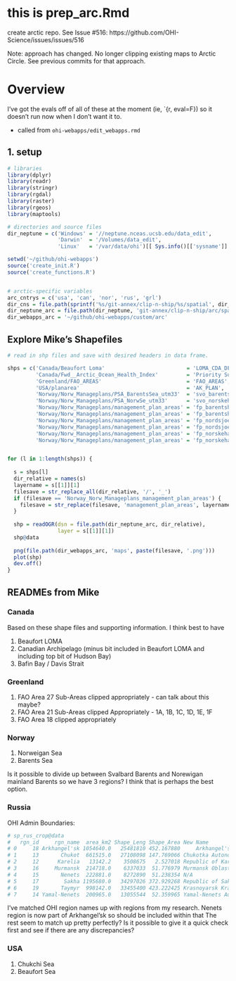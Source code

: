 # this is prep_arc.Rmd
create arctic repo. See Issue #516: https://github.com/OHI-Science/issues/issues/516

Note: approach has changed. No longer clipping existing maps to Arctic Circle. See previous commits for that approach.

# Overview
I've got the evals off of all of these at the moment (ie, `{r, eval=F}) so it doesn't run now when I don't want it to. 

- called from `ohi-webapps/edit_webapps.rmd`

## 1. setup

```r

# libraries
library(dplyr)
library(readr)
library(stringr)
library(rgdal)
library(raster)
library(rgeos)
library(maptools)

# directories and source files
dir_neptune = c('Windows' = '//neptune.nceas.ucsb.edu/data_edit',
                'Darwin'  = '/Volumes/data_edit',
                'Linux'   = '/var/data/ohi')[[ Sys.info()[['sysname']] ]]

setwd('~/github/ohi-webapps')
source('create_init.R')
source('create_functions.R')


# arctic-specific variables 
arc_cntrys = c('usa', 'can', 'nor', 'rus', 'grl')
dir_cns = file.path(sprintf('%s/git-annex/clip-n-ship/%s/spatial', dir_neptune, arc_cntrys)) %>% setNames(arc_cntrys)
dir_neptune_arc = file.path(dir_neptune, 'git-annex/clip-n-ship/arc/spatial/custom/raw')
dir_webapps_arc = '~/github/ohi-webapps/custom/arc'

```

## Explore Mike's Shapefiles

```r
# read in shp files and save with desired headers in data frame.

shps = c('Canada/Beaufort Loma'                          = 'LOMA_CDA_DFO_2007', 
         'Canada/Fwd__Arctic_Ocean_Health_Index'         = 'Priority Sub-regions',
         'Greenland/FAO_AREAS'                           = 'FAO_AREAS', 
         'USA/planarea'                                  = 'AK_PLAN', 
         'Norway/Norw_Manageplans/PSA_BarentsSea_utm33'  = 'svo_barentshavetf',
         'Norway/Norw_Manageplans/PSA_NorwSe_utm33'      = 'svo_norskehavetf',
         'Norway/Norw_Manageplans/management_plan_areas' = 'fp_barentshavet_grenser',
         'Norway/Norw_Manageplans/management_plan_areas' = 'fp_barentshavet',
         'Norway/Norw_Manageplans/management_plan_areas' = 'fp_nordsjoen_grenser',
         'Norway/Norw_Manageplans/management_plan_areas' = 'fp_nordsjoen',
         'Norway/Norw_Manageplans/management_plan_areas' = 'fp_norskehavet_grenser',
         'Norway/Norw_Manageplans/management_plan_areas' = 'fp_norskehavet')


for (l in 1:length(shps)) {
  
  s = shps[l]
  dir_relative = names(s)
  layername = s[[1]][1]
  filesave = str_replace_all(dir_relative, '/', '_')
  if (filesave == 'Norway_Norw_Manageplans_management_plan_areas') {
    filesave = str_replace(filesave, 'management_plan_areas', layername)
  }
  
  shp = readOGR(dsn = file.path(dir_neptune_arc, dir_relative),
                layer = s[[1]][1])
  shp@data
  
  png(file.path(dir_webapps_arc, 'maps', paste(filesave, '.png')))
  plot(shp) 
  dev.off()
}

```



## READMEs from Mike

### Canada

Based on these shape files and supporting information. I think best to have

1. Beaufort LOMA
2. Canadian Archipelago (minus bit included in Beaufort LOMA and including top bit of Hudson Bay)
3. Bafin Bay / Davis Strait

### Greenland

1. FAO Area 27 Sub-Areas clipped appropriately - can talk about this maybe?
2. FAO Area 21 Sub-Areas clipped Appropriately - 1A, 1B, 1C, 1D, 1E, 1F
3. FAO Area 18 clipped appropriately

### Norway

1. Norweigan Sea
2. Barents Sea

Is it possible to divide up between Svalbard Barents and Norewigan mainland Barents so we have 3 regions?
I think that is perhaps the best option.


### Russia

OHI Admin Boundaries:

```r
# sp_rus_crop@data
#   rgn_id     rgn_name  area_km2 Shape_Leng Shape_Area	New Name			Fisheries Region
# 0     18 Arkhangel'sk 1054640.0   25481810 452.167880 	Arkhangel'sk			Dvina-Pechora
# 1     13       Chukot  661515.0   27108098 147.769066	Chukotka Autonomous Okrug	Northeastern
# 2     12      Karelia   13142.2    3508675   2.527018	Republic of Karelia		Barents and White Sea
# 3     16     Murmansk  214718.0    6337033  51.776979	Murmansk Oblast			North-West	
# 4     15       Nenets  222881.0    8272890  51.238354	N/A				N/A
# 5     17        Sakha 1195680.0   34297026 372.929268	Republic of Sakha (Yakutia)	Lena
# 6     19       Taymyr  998142.0   33455400 423.222425	Krasnoyarsk Krai		Yenisey
# 7     14 Yamal-Nenets  200965.0   13055544  52.359965	Yamal-Nenets Auto. Okrug	Nizhneobskoe
```

I've matched OHI region names up with regions from my research. 
Nenets region is now part of Arkhangel'sk so should be included within that
The rest seem to match up pretty perfectly? Is it possible to give it a quick check first and see if there are
any discrepancies?

### USA

1. Chukchi Sea
2. Beaufort Sea
